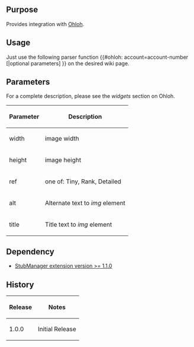 {{Extension
|name        = Ohloh
|status      = beta
|author      = [[user:jldupont|Jean-Lou Dupont]]
|image       =
|version     = 1.0.0
|update      =
|mediawiki   = 1.11, 1.12
|download    = [http://mediawiki.googlecode.com/svn/tags/Ohloh/ SVN]
|readme      =
|changelog   = See SVN ($Id$)
|description = Provides integration with [http://www.ohloh.net/ Ohloh].
|parameters  =
|rights      =
|example     =
}}
== Purpose ==
Provides integration with [http://www.ohloh.net/ Ohloh].

== Usage ==
Just use the following parser function <nowiki>{{#ohloh: account=account-number [|optional parameters] }}</nowiki> on the desired wiki page.

== Parameters ==
For a complete description, please see the ''widgets'' section on Ohloh.
{|border=1 class='sortable'
! Parameter !! Description
|-
| width     || image width
|-
| height    || image height
|-
| ref       || one of: Tiny, Rank, Detailed
|-
| alt		|| Alternate text to ''img'' element
|-
| title		|| Title text to ''img'' element
|}

<!--{{
== Example ==
[[{{FULLPAGENAMEE}}/Tests]]
}}-->

== Dependency ==
* [[Extension:StubManager|StubManager extension version >= 1.1.0 ]]
{{Pear|Ohloh}}

== History ==
{|class=datatable
! Release !! Notes
|-
| 1.0.0 || Initial Release
|}
